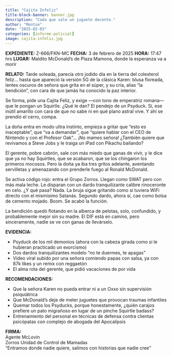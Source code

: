 ```yaml
---
title: "Cajita Infeliz"
title-block-banner: banner.jpg
description: "Cada que sale un juguete decente."
author: "Montse"
date: "2025-02-03"
categories: [informe-policial]
image: cajita-infeliz.jpg
---
```


**EXPEDIENTE:** Z-666/FKN-MC
**FECHA:** 3 de febrero de 2025
**HORA:** 17:47 hrs
**LUGAR:** Maldito McDonald's de Plaza Mamona, donde la esperanza va a morir

**RELATO:**
Tarde soleada, parecía otro jodido día en la tierra del colesterol feliz… hasta que apareció la versión 5G de la clásica Karen: blusa floreada, lentes oscuros de señora que grita en el súper, y su cría, alias “la bendición”, con cara de que jamás ha conocido la paz interior.

Se forma, pide una Cajita Feliz, y exige —con tono de emperatriz romana— que le pongan un Squirtle. ¿Qué le dan? El pendejo de un Psyduck. Sí, ese inútil amarillo con cara de que no sabe ni en qué plano astral vive. Y ahí se prendió el cerro, compa.

La doña entra en modo ultra instinto, empieza a gritar que “esto es inaceptable”, que “va a demandar”, que “quiere hablar con el CEO de Nintendo y con el Profesor Oak”… ¡No mames señora! ¿También quiere que revivamos a Steve Jobs y le traiga un iPad con Pikachu bailando?

El gerente, pobre cabrón, sale con más miedo que ganas de vivir, y le dice que ya no hay Squirtles, que se acabaron, que se los chingaron los primeros mocosos. Pero la doña ya iba tres gritos adelante, aventando servilletas y amenazando con prenderle fuego al Ronald McDonald.

Se activa código rojo: entra el Grupo Zorros. Llegan como SWAT pero con más mala leche. Le disparan con un dardo tranquilizante calibre rinoceronte en celo. ¿Y qué pasa? Nada. La bruja sigue gritando como si tuviera WiFi directo con el mismísimo Satanás. Segundo dardo, ahora sí, cae como bolsa de cemento mojado. Boom. Se acabó la función.

La bendición quedó flotando en la alberca de pelotas, solo, confundido, y probablemente mejor sin su madre. El DIF está en camino, pero sinceramente, nadie se ve con ganas de llevárselo.

**EVIDENCIA:**

* Psyduck de los mil demonios (ahora con la cabeza girada como si le hubieran practicado un exorcismo)
* Dos dardos tranquilizantes modelo “no te duermes, te apagas”
* Video viral subido por una señora comiendo papas con salsa, ya con 87k likes y un remix con reggaetón
* El alma rota del gerente, que pidió vacaciones de por vida

**RECOMENDACIONES:**

* Que la señora Karen no pueda entrar ni a un Oxxo sin supervisión psiquiátrica
* Que McDonald's deje de meter juguetes que provocan traumas infantiles
* Quemar todos los Psyducks, porque honestamente, ¿quién carajos prefiere un pato migrañoso en lugar de un pinche Squirtle badass?
* Entrenamiento del personal en técnicas de defensa contra clientas psicópatas con complejo de abogada del Apocalipsis

**FIRMA:**  
Agente McLovin  
Zorros Unidad de Control de Mamadas  
“Entramos donde nadie quiere, salimos con historias que nadie cree”  